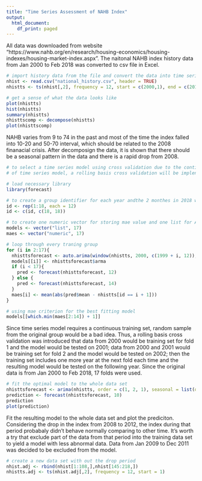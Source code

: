 ```yaml
---
title: "Time Series Assessment of NAHB Index"
output:
  html_document:
    df_print: paged
---
```


All data was downloaded from website "https://www.nahb.org/en/research/housing-economics/housing-indexes/housing-market-index.aspx". The naitonal NAHB index history data from Jan 2000 to Feb 2018 was converted to csv file in Excel.

```r
# import history data from the file and convert the data into time series object
nhist <- read.csv("national_history.csv", header = TRUE)
nhistts <- ts(nhist[,2], frequency = 12, start = c(2000,1), end = c(2018,2))

# get a sense of what the data looks like
plot(nhistts)
hist(nhistts)
summary(nhistts)
nhisttscomp <- decompose(nhistts)
plot(nhisttscomp)
```

NAHB varies from 9 to 74 in the past and most of the time the index falled into 10-20 and 50-70 interval, which should be related to the 2008 finanacial crisis. After decomposign the data, it is shown that there should be a seasonal pattern in the data and there is a rapid drop from 2008. 

```r
# to select a time series model using cross validation due to the continuous requirement 
# of time series model, a rolling basis cross validation will be implented

# load necessary library
library(forecast)

# to create a group identifier for each year andthe 2 monthes in 2018 will be combined with 2017
id <- rep(1:18, each = 12)
id <- c(id, c(18, 18))

# to create one numeric vector for storing mae value and one list for ARIMA parameters
models <- vector("list", 17)
maes <- vector("numeric", 17)

# loop through every traning group
for (i in 2:17){
  nhisttsforecast <- auto.arima(window(nhistts, 2000, c(1999 + i, 12)), D = 1, trace = TRUE)
  models[[i]] <- nhisttsforecast$arma
  if (i < 17){
    pred <- forecast(nhisttsforecast, 12)
  } else {
    pred <- forecast(nhisttsforecast, 14)
  }
  maes[i] <- mean(abs(pred$mean - nhistts[id == i + 1]))
}

# using mae criterion for the best fitting model
models[[which.min(maes[2:14]) + 1]]
```

Since time series model requires a continuous training set, random sample from the original group would be a bad idea. Thus, a rolling basis cross validation was introduced that data from 2000 would be training set for fold 1 and the model would be tested on 2001; data from 2000 and 2001 would be training set for fold 2 and the model would be tested on 2002; then the training set includes one more year at the next fold each time and the resulting model would be tested on the following year. Since the original data is from Jan 2000 to Feb 2018, 17 folds were used.

```r
# fit the optimal model to the whole data set
nhisttsforecast <- arima(nhistts, order = c(1, 2, 1), seasonal = list(order = c(0, 0, 1), period = 12))
prediction <- forecast(nhisttsforecast, 10)
prediction
plot(prediction)
```

Fit the resulting model to the whole data set and plot the prediciton.
Considering the drop in the index from 2008 to 2012, the index during that period probabaly didn't behave normally comparing to other time. It's worth a try that exclude part of the data from that period into the training data set to yield a model with less abnormal data. Data from Jan 2009 to Dec 2011 was decided to be excluded from the model.

```r
# create a new data set with out the drop period
nhist.adj <- rbind(nhist[1:108,],nhist[145:218,])
nhistts.adj <- ts(nhist.adj[,2], frequency = 12, start = 1)


```
